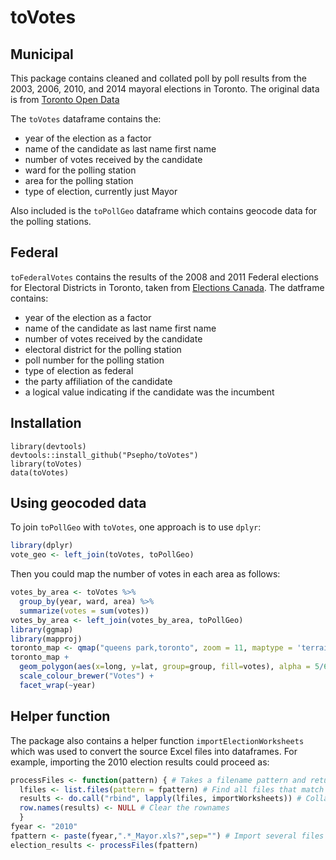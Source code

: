 toVotes
=======

## Municipal

This package contains cleaned and collated poll by poll results from the 2003, 2006, 2010, and 2014 mayoral elections in Toronto. The original data is from [Toronto Open Data](http://www1.toronto.ca/wps/portal/contentonly?vgnextoid=834689fe9c18b210VgnVCM1000003dd60f89RCRD)

The `toVotes` dataframe contains the:

* year of the election as a factor
* name of the candidate as last name first name
* number of votes received by the candidate
* ward for the polling station
* area for the polling station
* type of election, currently just Mayor

Also included is the `toPollGeo` dataframe which contains geocode data for the polling stations.

## Federal

`toFederalVotes` contains the results of the 2008 and 2011 Federal elections for Electoral Districts in Toronto, taken from [Elections Canada](http://www.elections.ca/). The datframe contains:

* year of the election as a factor
* name of the candidate as last name first name
* number of votes received by the candidate
* electoral district for the polling station
* poll number for the polling station
* type of election as federal
* the party affiliation of the candidate
* a logical value indicating if the candidate was the incumbent

## Installation

    library(devtools)
    devtools::install_github("Psepho/toVotes")
    library(toVotes)
    data(toVotes)
    
## Using geocoded data

To join `toPollGeo` with `toVotes`, one approach is to use `dplyr`:

```r
library(dplyr)
vote_geo <- left_join(toVotes, toPollGeo)
```

Then you could map the number of votes in each area as follows:

```r
votes_by_area <- toVotes %>%
  group_by(year, ward, area) %>%
  summarize(votes = sum(votes))
votes_by_area <- left_join(votes_by_area, toPollGeo)
library(ggmap)
library(mapproj)
toronto_map <- qmap("queens park,toronto", zoom = 11, maptype = 'terrain')
toronto_map +
  geom_polygon(aes(x=long, y=lat, group=group, fill=votes), alpha = 5/6, data=votes_by_area) + 
  scale_colour_brewer("Votes") + 
  facet_wrap(~year)
```
    
## Helper function

The package also contains a helper function `importElectionWorksheets` which was used to convert the source Excel files into dataframes. For example, importing the 2010 election results could proceed as:

```r
processFiles <- function(pattern) { # Takes a filename pattern and returns a dataframe
  lfiles <- list.files(pattern = fpattern) # Find all files that match the pattern
  results <- do.call("rbind", lapply(lfiles, importWorksheets)) # Collapse all down to a single dataframe
  row.names(results) <- NULL # Clear the rownames
  }
fyear <- "2010"
fpattern <- paste(fyear,".*_Mayor.xls?",sep="") # Import several files at once
election_results <- processFiles(fpattern)
```
